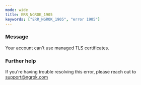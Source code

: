 ```yaml
---
mode: wide
title: ERR_NGROK_1905
keywords: ["ERR_NGROK_1905", "error 1905"]
---
```



### Message

Your account can't use managed TLS certificates.

<ErrorDetails />

### Further help

If you're having trouble resolving this error, please reach out to [support@ngrok.com](mailto:support@ngrok.com?subject=Help%20with%20ERR_NGROK_1905)
